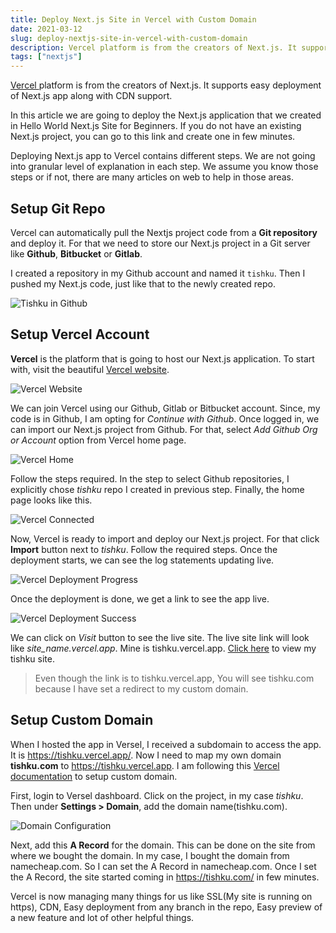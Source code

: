 ```yaml
---
title: Deploy Next.js Site in Vercel with Custom Domain
date: 2021-03-12
slug: deploy-nextjs-site-in-vercel-with-custom-domain
description: Vercel platform is from the creators of Next.js. It supports easy deployment of Next.js app along with CDN support.
tags: ["nextjs"]
---
```



<a href="https://vercel.com/" target="_blank" rel="nofollow">
  Vercel
</a> platform is from the creators of Next.js. It supports easy deployment of Next.js
app along with CDN support.

In this article we are going to deploy the Next.js application that we created in <Link to="/nextjs/hello-world-nextjs-site-for-beginners">Hello World Next.js Site for Beginners</Link>. If you do not have an existing Next.js project, you can go to this link and create one in few minutes.

Deploying Next.js app to Vercel contains different steps. We are not going into granular level of explanation in each step. We assume you know those steps or if not, there are many articles on web to help in those areas.

## Setup Git Repo

Vercel can automatically pull the Nextjs project code from a **Git repository** and deploy it. For that we need to store our Next.js project in a Git server like **Github**, **Bitbucket** or **Gitlab**.

I created a repository in my Github account and named it `tishku`. Then I pushed my Next.js code, just like that to the newly created repo.

<Image src={ImageTishkuGithub} alt="Tishku in Github" />

## Setup Vercel Account

**Vercel** is the platform that is going to host our Next.js application. To start with, visit the beautiful <a href="https://vercel.com/" target="_blank" rel="nofollow">Vercel website</a>.

<Image src={ImageVercelWebsite} alt="Vercel Website" />

We can join Vercel using our Github, Gitlab or Bitbucket account. Since, my code is in Github, I am opting for _Continue with Github_. Once logged in, we can import our Next.js project from Github. For that, select _Add Github Org or Account_ option from Vercel home page.

<Image src={ImageVercelHome} alt="Vercel Home" />

Follow the steps required. In the step to select Github repositories, I explicitly chose _tishku_ repo I created in previous step. Finally, the home page looks like this.

<Image src={ImageVercelConnected} alt="Vercel Connected" />

Now, Vercel is ready to import and deploy our Next.js project. For that click **Import** button next to _tishku_. Follow the required steps. Once the deployment starts, we can see the log statements updating live.

<Image src={ImageVercelDeploymentProgress} alt="Vercel Deployment Progress" />

Once the deployment is done, we get a link to see the app live.

<Image src={ImageVercelDeploymentSuccess} alt="Vercel Deployment Success" />

We can click on _Visit_ button to see the live site. The live site link will look like _site_name.vercel.app_. Mine is tishku.vercel.app. <a href="https://tishku.vercel.app/" rel="nofollow" target="_blank">Click here</a> to view my tishku site.

> Even though the link is to tishku.vercel.app, You will see tishku.com because I have set a redirect to my custom domain.

## Setup Custom Domain

When I hosted the app in Versel, I received a subdomain to access the app. It is https://tishku.vercel.app/. Now I need to map my own domain **tishku.com** to https://tishku.vercel.app. I am following this <a href="https://vercel.com/docs/custom-domains" target="_blank" rel="nofollow">Vercel documentation</a> to setup custom domain.

First, login to Versel dashboard. Click on the project, in my case _tishku_. Then under **Settings > Domain**, add the domain name(tishku.com).

<Image src={ImageDomainARecord} alt="Domain Configuration" />

Next, add this **A Record** for the domain. This can be done on the site from where we bought the domain. In my case, I bought the domain from namecheap.com. So I can set the A Record in namecheap.com. Once I set the A Record, the site started coming in <a href="https://tishku.com/" target="_blank" rel="nofollow">https://tishku.com/</a> in few minutes.

Vercel is now managing many things for us like SSL(My site is running on https), CDN, Easy deployment from any branch in the repo, Easy preview of a new feature and lot of other helpful things.
